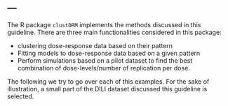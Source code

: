 ---
---

<link rel="stylesheet" href="styles.css" type="text/css">


The R package `clustDRM` implements the methods discussed in this guideline.
There are three main functionalities considered in this package:

* clustering dose-response data based on their pattern
* Fitting models to dose-response data based on a given pattern
* Perform simulations based on a pilot dataset to find the best combination of
  dose-levels/number of replication per dose.
  
The following we try to go over each of this examples. For the sake of
illustration, a small part of the DILI dataset discussed this guideline is
selected.
